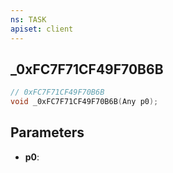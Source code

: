 ```yaml
---
ns: TASK
apiset: client
---
```

## _0xFC7F71CF49F70B6B

```c
// 0xFC7F71CF49F70B6B
void _0xFC7F71CF49F70B6B(Any p0);
```


## Parameters
* **p0**: